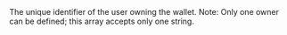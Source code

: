   

  
<ResponseField name="Owners" type="array" >  
<String />    
The unique identifier of the user owning the wallet.
Note: Only one owner can be defined; this array accepts only one string.  
</ResponseField>